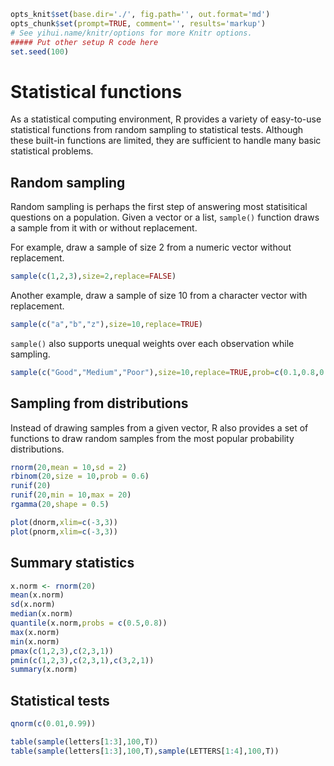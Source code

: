 ```r
opts_knit$set(base.dir='./', fig.path='', out.format='md')
opts_chunk$set(prompt=TRUE, comment='', results='markup')
# See yihui.name/knitr/options for more Knitr options.
##### Put other setup R code here
set.seed(100)
```

# Statistical functions

As a statistical computing environment, R provides a variety of easy-to-use statistical functions from random sampling to statistical tests. Although these built-in functions are limited, they are sufficient to handle many basic statistical problems.

## Random sampling

Random sampling is perhaps the first step of answering most statisitical questions on a population. Given a vector or a list, `sample()` function draws a sample from it with or without replacement.

For example, draw a sample of size 2 from a numeric vector without replacement.

```r
sample(c(1,2,3),size=2,replace=FALSE)
```

Another example, draw a sample of size 10 from a character vector with replacement.

```r
sample(c("a","b","z"),size=10,replace=TRUE)
```

`sample()` also supports unequal weights over each observation while sampling.

```r
sample(c("Good","Medium","Poor"),size=10,replace=TRUE,prob=c(0.1,0.8,0.1))
```


## Sampling from distributions

Instead of drawing samples from a given vector, R also provides a set of functions to draw random samples from the most popular probability distributions.



```r
rnorm(20,mean = 10,sd = 2)
rbinom(20,size = 10,prob = 0.6)
runif(20)
runif(20,min = 10,max = 20)
rgamma(20,shape = 0.5)

plot(dnorm,xlim=c(-3,3))
plot(pnorm,xlim=c(-3,3))
```

## Summary statistics

```r
x.norm <- rnorm(20)
mean(x.norm)
sd(x.norm)
median(x.norm)
quantile(x.norm,probs = c(0.5,0.8))
max(x.norm)
min(x.norm)
pmax(c(1,2,3),c(2,3,1))
pmin(c(1,2,3),c(2,3,1),c(3,2,1))
summary(x.norm)
```


## Statistical tests


```r
qnorm(c(0.01,0.99))

table(sample(letters[1:3],100,T))
table(sample(letters[1:3],100,T),sample(LETTERS[1:4],100,T))
```

